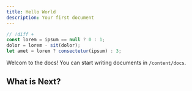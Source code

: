 ```yaml
---
title: Hello World
description: Your first document
---
```


```js
// !diff +
const lorem = ipsum == null ? 0 : 1;
dolor = lorem - sit(dolor);
let amet = lorem ? consectetur(ipsum) : 3;
```

Welcom to the docs! You can start writing documents in `/content/docs`.

## What is Next?

<Cards>
  <Card title="Learn more about Next.js" href="https://nextjs.org/docs" />
  <Card title="Learn more about Fumadocs" href="https://fumadocs.vercel.app" />
</Cards>
